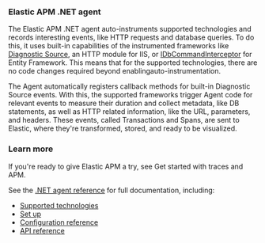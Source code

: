 
### Elastic APM .NET agent

The Elastic APM .NET agent auto-instruments supported technologies and records interesting events, like HTTP requests and database queries.
To do this, it uses built-in capabilities of the instrumented frameworks like
[Diagnostic Source](https://docs.microsoft.com/en-us/dotnet/api/system.diagnostics.diagnosticsource?view=netcore-3.0),
an HTTP module for IIS, or
[IDbCommandInterceptor](https://docs.microsoft.com/en-us/dotnet/api/system.data.entity.infrastructure.interception.idbcommandinterceptor?view=entity-framework-6.2.0) for Entity Framework.
This means that for the supported technologies, there are no code changes required beyond enablingauto-instrumentation.

The Agent automatically registers callback methods for built-in Diagnostic Source events.
With this, the supported frameworks trigger Agent code for relevant events to measure their duration and collect metadata, like DB statements, as well as HTTP related information, like the URL, parameters, and headers.
These events, called Transactions and Spans, are sent to Elastic, where they're transformed, stored, and ready to be visualized.

### Learn more

If you're ready to give Elastic APM a try, see <DocLink id="serverlessObservabilityApmGetStarted">Get started with traces and APM</DocLink>.

See the [.NET agent reference](((apm-dotnet-ref))/intro.html) for full documentation, including:

* [Supported technologies](((apm-dotnet-ref))/supported-technologies.html)
* [Set up](((apm-dotnet-ref))/setup.html)
* [Configuration reference](((apm-dotnet-ref))/configuration.html)
* [API reference](((apm-dotnet-ref))/public-api.html)


<APMAgentWarning />
